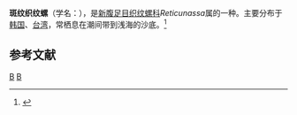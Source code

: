 {{Speciesbox
| taxon = Reticunassa fuscolineata
| binomial_authority = (E. A. Simth, 1875)
}}
'''斑纹织纹螺'''（学名：''{{lang|la|Reticunassa fuscolineata}}''），是[[新腹足目|新腹足目]][[织纹螺科|织纹螺科]]''Reticunassa''属的一种。主要分布于[[韩国|韩国]]、[[台湾|台湾]]，常栖息在潮间带到浅海的沙底。<ref>{{cite web|url=http://shell.sinica.edu.tw/chinese/shellbase_detail.php?science_no=3388|title=国际贝库：斑纹织纹螺|publisher=台湾贝类资料库|accessdate=2009-08-11|archive-date=2016-03-04|archive-url=https://web.archive.org/web/20160304113816/http://shell.sinica.edu.tw/chinese/shellbase_detail.php?science_no=3388|dead-url=no}}</ref>

== 参考文献 ==
{{reflist}}
{{taxonbar}}
[[Category:_1875年描述的动物|B]]
[[Category:织纹螺科|B]]